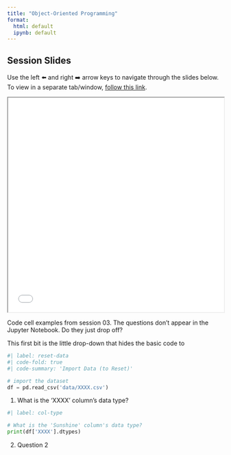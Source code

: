 ```yaml
---
title: "Object-Oriented Programming"
format:
  html: default
  ipynb: default
---
```


## Session Slides

Use the left ⬅️ and right ➡️ arrow keys to navigate through the slides below. To view in a separate tab/window, [follow this link](slides.html){target="_blank"}.

<iframe src="slides.html" height="500" width="100%"></iframe>


Code cell examples from session 03. The questions don't appear in the Jupyter Notebook. Do they just drop off?

This first bit is the little drop-down that hides the basic code to 

```python
#| label: reset-data
#| code-fold: true
#| code-summary: 'Import Data (to Reset)'

# import the dataset
df = pd.read_csv('data/XXXX.csv')
```


1. What is the 'XXXX' column's data type?

::: {.callout-note title="Solution" collapse="true"}

```python
#| label: col-type

# What is the 'Sunshine' column's data type?
print(df['XXXX'].dtypes)
```

:::

2. Question 2
